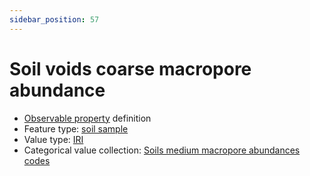 ```yaml
---
sidebar_position: 57
---
```



# Soil voids coarse macropore abundance

- [Observable property](/viewers/dawe-vocabs?uri=https://linked.data.gov.au/def/nrm/c0512e0a-98dd-4f38-8db9-db79769457bf) definition
- Feature type: [soil sample](http://linked.data.gov.au/def/tern-cv/06461021-a6c2-4175-9651-23653c2b9116)
- Value type: [IRI](https://w3id.org/tern/ontologies/tern/IRI)
- Categorical value collection: [Soils medium macropore abundances codes](/viewers/dawe-vocabs?uri=https://linked.data.gov.au/def/nrm/ee3a4058-d8de-43b8-a002-3f072f039b75)

<Example
  protocolModule="soil-pit-characterization"
  observableProperty="https://linked.data.gov.au/def/nrm/c0512e0a-98dd-4f38-8db9-db79769457bf"
/>
